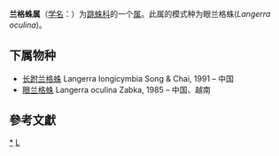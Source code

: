 {{Automatic taxobox
| taxon = Langerra
| authority = Zabka, 1985
| type species = 眼兰格蛛<br>''Langerra oculina''
| type species authority = Zabka, 1985
}}
'''兰格蛛属'''（[[学名|学名]]：{{lang|la|''Langerra''}}）为[[跳蛛科|跳蛛科]]的一个[[属|属]]。此属的模式种为眼兰格蛛(''Langerra oculina'')。

==下属物种==
* [[长跗兰格蛛|长跗兰格蛛]] Langerra longicymbia Song & Chai, 1991 – 中国
* [[眼兰格蛛|眼兰格蛛]] Langerra oculina Zabka, 1985 – 中国、越南

==參考文獻==
{{reflist}}

{{taxonbar}}

[[Category:_兰格蛛属|*]]
[[Category:1985年描述的分类群|L]]